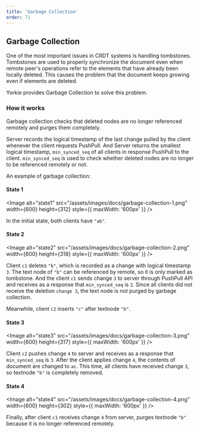 ```yaml
---
title: 'Garbage Collection'
order: 71
---
```


## Garbage Collection

One of the most important issues in CRDT systems is handling tombstones. Tombstones are used to properly synchronize the document even when remote peer's operations refer to the elements that have already been locally deleted. This causes the problem that the document keeps growing even if elements are deleted.

Yorkie provides Garbage Collection to solve this problem.

### How it works

Garbage collection checks that deleted nodes are no longer referenced remotely and purges them completely.

Server records the logical timestamp of the last change pulled by the client whenever the client requests PushPull. And Server returns the smallest logical timestamp, `min_synced_seq` of all clients in response PushPull to the client. `min_synced_seq` is used to check whether deleted nodes are no longer to be referenced remotely or not.

An example of garbage collection:

#### State 1

<Image
  alt="state1"
  src="/assets/images/docs/garbage-collection-1.png"
  width={600}
  height={312}
  style={{ maxWidth: '600px' }}
/>

In the initial state, both clients have `"ab"`.

#### State 2

<Image
  alt="state2"
  src="/assets/images/docs/garbage-collection-2.png"
  width={600}
  height={318}
  style={{ maxWidth: '600px' }}
/>

Client `c1` deletes `"b"`, which is recorded as a change with logical timestamp `3`. The text node of `"b"` can be referenced
by remote, so it is only marked as tombstone. And the client `c1` sends change `3` to server through PushPull API and receives
as a response that `min_synced_seq` is `2`. Since all clients did not receive the deletion `change 3`, the text node is not
purged by garbage collection.

Meanwhile, client `c2` inserts `"c"` after textnode `"b"`.

#### State 3

<Image
  alt="state3"
  src="/assets/images/docs/garbage-collection-3.png"
  width={600}
  height={317}
  style={{ maxWidth: '600px' }}
/>

Client `c2` pushes change `4` to server and receives as a response that `min_synced_seq` is `3`. After the client applies change `4`, the contents of document are changed to `ac`. This time, all clients have received change `3`, so textnode `"b"` is completely removed.

#### State 4

<Image
  alt="state4"
  src="/assets/images/docs/garbage-collection-4.png"
  width={600}
  height={302}
  style={{ maxWidth: '600px' }}
/>

Finally, after client `c1` receives change `4` from server, purges textnode `"b"` because it is no longer referenced remotely.
